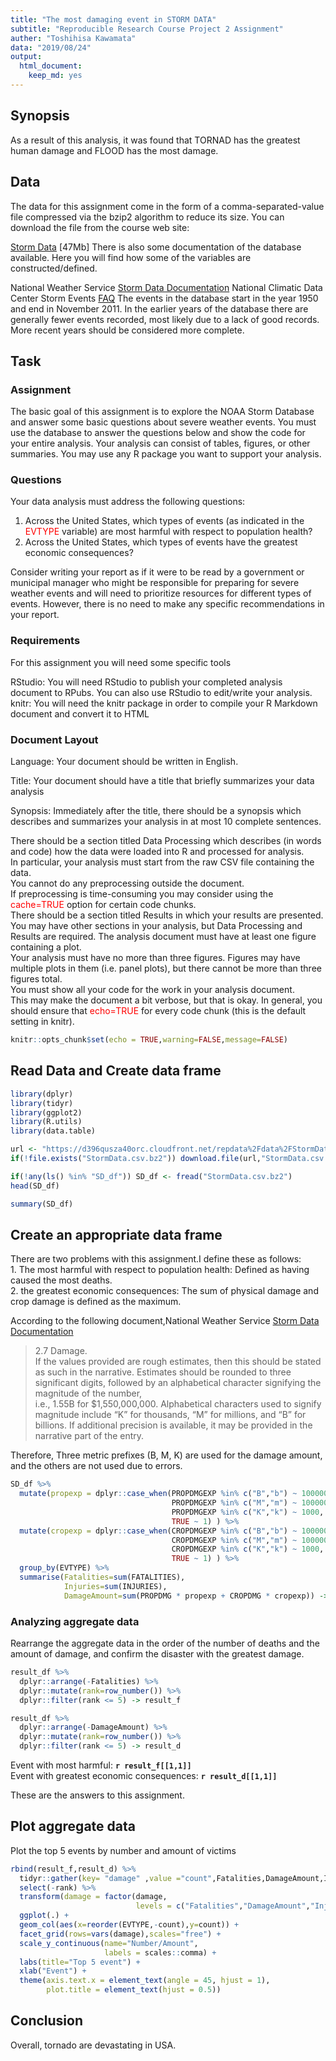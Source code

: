 ```yaml
---
title: "The most damaging event in STORM DATA"
subtitle: "Reproducible Research Course Project 2 Assignment"
auther: "Toshihisa Kawamata"
data: "2019/08/24"
output:
  html_document:
    keep_md: yes
---
```


## Synopsis
 As a result of this analysis, it was found that TORNAD has the greatest human damage and FLOOD has the most damage.

## Data

The data for this assignment come in the form of a comma-separated-value file compressed via the bzip2 algorithm to reduce its size. You can download the file from the course web site:

[Storm Data](https://d396qusza40orc.cloudfront.net/repdata%2Fdata%2FStormData.csv.bz2) [47Mb]
There is also some documentation of the database available. Here you will find how some of the variables are constructed/defined.

National Weather Service [Storm Data Documentation](https://d396qusza40orc.cloudfront.net/repdata%2Fpeer2_doc%2Fpd01016005curr.pdf)
National Climatic Data Center Storm Events [FAQ](https://d396qusza40orc.cloudfront.net/repdata%2Fpeer2_doc%2FNCDC%20Storm%20Events-FAQ%20Page.pdf)
The events in the database start in the year 1950 and end in November 2011. In the earlier years of the database there are generally fewer events recorded, most likely due to a lack of good records. More recent years should be considered more complete.

## Task

### Assignment
The basic goal of this assignment is to explore the NOAA Storm Database and answer some basic questions about severe weather events. You must use the database to answer the questions below and show the code for your entire analysis. Your analysis can consist of tables, figures, or other summaries. You may use any R package you want to support your analysis.

### Questions
Your data analysis must address the following questions:

1. Across the United States, which types of events (as indicated in the <span style="color: red; ">EVTYPE</span> variable) are most harmful with respect to population health?
2. Across the United States, which types of events have the greatest economic consequences?

Consider writing your report as if it were to be read by a government or municipal manager who might be responsible for preparing for severe weather events and will need to prioritize resources for different types of events. However, there is no need to make any specific recommendations in your report.

### Requirements
For this assignment you will need some specific tools

RStudio: You will need RStudio to publish your completed analysis document to RPubs. You can also use RStudio to edit/write your analysis.
knitr: You will need the knitr package in order to compile your R Markdown document and convert it to HTML

### Document Layout
Language: Your document should be written in English.

Title: Your document should have a title that briefly summarizes your data analysis

Synopsis: Immediately after the title, there should be a synopsis which describes and summarizes your analysis in at most 10 complete sentences.

There should be a section titled Data Processing which describes (in words and code) how the data were loaded into R and processed for analysis.   
In particular, your analysis must start from the raw CSV file containing the data.  
You cannot do any preprocessing outside the document.   
If preprocessing is time-consuming you may consider using the <span style="color: red; ">cache=TRUE</span> option for certain code chunks.  
There should be a section titled Results in which your results are presented.  
You may have other sections in your analysis, but Data Processing and Results are required.
The analysis document must have at least one figure containing a plot.  
Your analysis must have no more than three figures. Figures may have multiple plots in them (i.e. panel plots), but there cannot be more than three figures total.  
You must show all your code for the work in your analysis document.   
This may make the document a bit verbose, but that is okay. In general, you should ensure that <span style="color: red; ">echo=TRUE</span> for every code chunk (this is the default setting in knitr).


```r
knitr::opts_chunk$set(echo = TRUE,warning=FALSE,message=FALSE)
```

## Read Data and Create data frame

```r
library(dplyr)
library(tidyr)
library(ggplot2)
library(R.utils)
library(data.table)
```
```r
url <- "https://d396qusza40orc.cloudfront.net/repdata%2Fdata%2FStormData.csv.bz2"
if(!file.exists("StormData.csv.bz2")) download.file(url,"StormData.csv.bz2")
```

```r
if(!any(ls() %in% "SD_df")) SD_df <- fread("StormData.csv.bz2")
head(SD_df)
```

```r
summary(SD_df)

```

## Create an appropriate data frame

There are two problems with this assignment.I define these as follows:  
1. The most harmful with respect to population health: Defined as having caused the most deaths.  
2. the greatest economic consequences: The sum of physical damage and crop damage is defined as the maximum.

According to the following document,National Weather Service [Storm Data Documentation](https://d396qusza40orc.cloudfront.net/repdata%2Fpeer2_doc%2Fpd01016005curr.pdf)  

> 2.7 Damage.   
> If the values provided are rough estimates, then this should be stated as such in the narrative. Estimates should be rounded to three significant digits, followed by an alphabetical character signifying the magnitude of the number,  
>i.e., 1.55B for $1,550,000,000. Alphabetical characters used to signify magnitude
include “K” for thousands, “M” for millions, and “B” for billions. If additional precision is available, it may be provided in the narrative part of the entry. 

Therefore, Three metric prefixes (B, M, K) are used for the damage amount, and the others are not used due to errors.

```r
SD_df %>% 
  mutate(propexp = dplyr::case_when(PROPDMGEXP %in% c("B","b") ~ 1000000000,
                                    PROPDMGEXP %in% c("M","m") ~ 1000000,
                                    PROPDMGEXP %in% c("K","k") ~ 1000,
                                    TRUE ~ 1) ) %>%
  mutate(cropexp = dplyr::case_when(CROPDMGEXP %in% c("B","b") ~ 1000000000,
                                    CROPDMGEXP %in% c("M","m") ~ 1000000,
                                    CROPDMGEXP %in% c("K","k") ~ 1000,
                                    TRUE ~ 1) ) %>%
  group_by(EVTYPE) %>%
  summarise(Fatalities=sum(FATALITIES),
            Injuries=sum(INJURIES),
            DamageAmount=sum(PROPDMG * propexp + CROPDMG * cropexp)) -> result_df

```

### Analyzing aggregate data

Rearrange the aggregate data in the order of the number of deaths and the amount of damage, and confirm the disaster with the greatest damage.

```r
result_df %>%
  dplyr::arrange(-Fatalities) %>%
  dplyr::mutate(rank=row_number()) %>% 
  dplyr::filter(rank <= 5) -> result_f

result_df %>%
  dplyr::arrange(-DamageAmount) %>%
  dplyr::mutate(rank=row_number()) %>% 
  dplyr::filter(rank <= 5) -> result_d
```

Event with most harmful: **`r result_f[[1,1]]` **  
Event with greatest economic consequences: **`r result_d[[1,1]]`**  

These are the answers to this assignment.

## Plot aggregate data

Plot the top 5 events by number and amount of victims

```r
rbind(result_f,result_d) %>%
  tidyr::gather(key= "damage" ,value ="count",Fatalities,DamageAmount,Injuries) %>%
  select(-rank) %>% 
  transform(damage = factor(damage,
                            levels = c("Fatalities","DamageAmount","Injuries"))) %>%
  ggplot(.) + 
  geom_col(aes(x=reorder(EVTYPE,-count),y=count)) +
  facet_grid(rows=vars(damage),scales="free") +
  scale_y_continuous(name="Number/Amount",
                     labels = scales::comma) +
  labs(title="Top 5 event") + 
  xlab("Event") +
  theme(axis.text.x = element_text(angle = 45, hjust = 1),
        plot.title = element_text(hjust = 0.5)) 
```

## Conclusion

Overall, tornado are devastating in USA.

